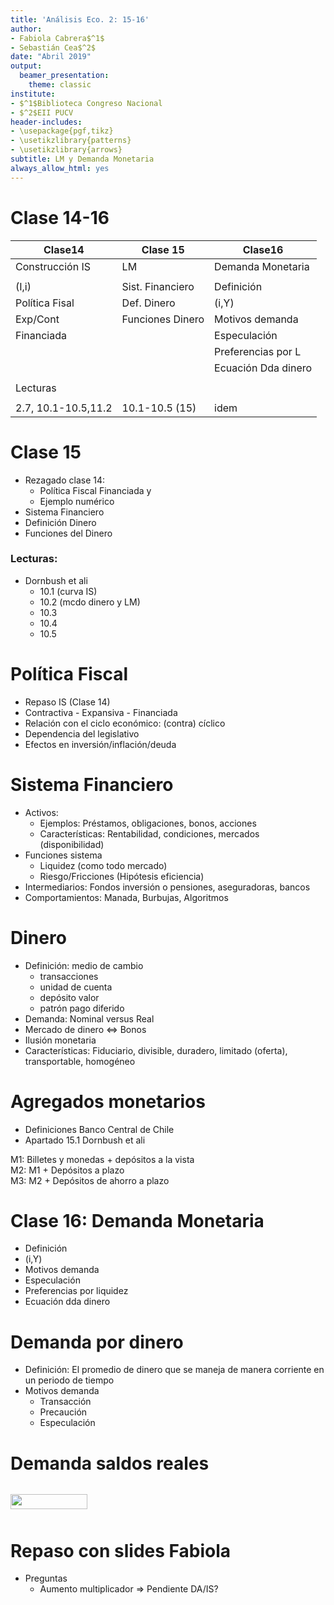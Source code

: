 ```yaml
---
title: 'Análisis Eco. 2: 15-16'
author:
- Fabiola Cabrera$^1$
- Sebastián Cea$^2$
date: "Abril 2019"
output:
  beamer_presentation:
    theme: classic
institute:
- $^1$Biblioteca Congreso Nacional
- $^2$EII PUCV
header-includes:
- \usepackage{pgf,tikz}
- \usetikzlibrary{patterns}
- \usetikzlibrary{arrows}
subtitle: LM y Demanda Monetaria
always_allow_html: yes
---
```


# Clase 14-16


|Clase14        |Clase 15        |Clase16            |
|---------------|----------------|-------------------|
|Construcción IS|LM              |Demanda Monetaria  |
||||
|(I,i)          |Sist. Financiero|Definición         |
|Política Fisal |Def. Dinero     |(i,Y)              |
|Exp/Cont       |Funciones Dinero|Motivos demanda    |
|Financiada     |                |Especulación       |
|               |                |Preferencias por L |
|               |                |Ecuación Dda dinero|
||||
|Lecturas|
||||
|2.7, 10.1-10.5,11.2|10.1-10.5 (15)|idem|

# Clase 15

- Rezagado clase 14: 
  - Política Fiscal Financiada y 
  - Ejemplo numérico
- Sistema Financiero
- Definición Dinero
- Funciones del Dinero

### Lecturas:  
- Dornbush et ali 
  - 10.1 (curva IS) 
  - 10.2 (mcdo dinero y LM)
  - 10.3
  - 10.4
  - 10.5
  
# Política Fiscal

- Repaso IS (Clase 14)
- Contractiva - Expansiva - Financiada
- Relación con el ciclo económico: (contra) cíclico
- Dependencia del legislativo
- Efectos en inversión/inflación/deuda

# Sistema Financiero

- Activos: 
  - Ejemplos: Préstamos, obligaciones, bonos, acciones
  - Características: Rentabilidad, condiciones, mercados (disponibilidad)
- Funciones sistema
  - Liquidez (como todo mercado)
  - Riesgo/Fricciones (Hipótesis eficiencia)
- Intermediarios: Fondos inversión o pensiones, aseguradoras, bancos
- Comportamientos: Manada, Burbujas, Algoritmos


# Dinero

- Definición: medio de cambio
  - transacciones
  - unidad de cuenta
  - depósito valor
  - patrón pago diferido
- Demanda: Nominal versus Real
- Mercado de dinero <=> Bonos
- Ilusión monetaria
- Características: Fiduciario, divisible, duradero, limitado (oferta), transportable, homogéneo

# Agregados monetarios

- Definiciones Banco Central de Chile
- Apartado 15.1 Dornbush et ali

M1: Billetes y monedas + depósitos a la vista  
M2: M1 + Depósitos a plazo  
M3: M2 + Depósitos de ahorro a plazo

# Clase 16: Demanda Monetaria

- Definición
- (i,Y)
- Motivos demanda
- Especulación
- Preferencias por liquidez
- Ecuación dda dinero

# Demanda por dinero

- Definición: El promedio de dinero que se maneja de manera corriente en un periodo de tiempo
- Motivos demanda
  - Transacción
  - Precaución
  - Especulación


# Demanda saldos reales

::: columns

:::: column

![](DdaSaldosReales.png){height=70%}\

::::

:::: column

\begin{eqnarray*}
L&=&\text{Dda Saldos Reales}\\
&=&k\cdot Y-h\cdot i,\quad k,h>0
\end{eqnarray*}

::::

:::

# Repaso con slides Fabiola

- Preguntas
  - Aumento multiplicador => Pendiente DA/IS?








